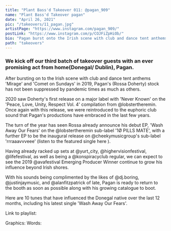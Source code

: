 ```yaml
---
title: "Plant Bass'd Takeover 011: @pagan_909"
name: "Plant Bass'd Takeover pagan"
date: "April 26, 2021"
pic: "/takeovers/11_pagan.jpg"
artistPage: "https://www.instagram.com/pagan_909/"
postLink: "https://www.instagram.com/p/COJFiZpHiOb/"
bio: "Pagan burst onto the Irish scene with club and dance tent anthems 'Mirage' and 'Comet on Sundays' in 2019"
path: "takeovers"
---
```


### We kick off our third batch of takeover guests with an ever promising act from home(Donegal/ Dublin), Pagan.

After bursting on to the Irish scene with club and dance tent anthems 'Mirage' and 'Comet on Sundays' in 2019, Pagan's (Rossa Doherty) stock has not been suppressed by pandemic times as much as others.

2020 saw Doherty's first release on a major label with 'Never Known' on the 'Peace, Love, Unity, Respect Vol. 4' compilation from @lobstertheremin. Once again with this release, we were reintroduced to the euphoric club sound that Pagan's productions have embraced in the last few years.

The turn of the year has seen Rossa already announce his debut EP, 'Wash Away Our Fears' on the @lobstertheremin sub-label '1Ø PILLS MATE', with a further EP to be the inaugural release on @cheekymusicgroup's sub-label 'rrraaavvveee' (listen to the featured single here <HoverLink url="cheekymusicgroup.bandcamp.com/album/butterfly" external />).

Having already racked up sets at @yurt_city, @highervisionfestival, @lifefestival, as well as being a @konspiracyclub regular, we can expect to see the 2019 @avafestival Emerging Producer Winner continue to grow his influence beyond Irish shores.

With his sounds being complimented by the likes of @dj.boring, @justinjaymusic, and @alanfitzpatrick of late, Pagan is ready to return to the booth as soon as possible along with his growing catalogue to boot.

Here are 10 tunes that have influenced the Donegal native over the last 12 months, including his latest single 'Wash Away Our Fears'.

Link to playlist: <HoverLink url="open.spotify.com/playlist/5skAgzUfGmZLwrOPNLnGVf" name="Plant Bass'd Picks." external />

Graphics: <HoverLink url="www.instagram.com/eggboy_design" name="@eggboy_design" external />
Words: <HoverLink url="www.instagram.com/inspectorcampbellbap" name="@inspectorcampbellbap" external />
